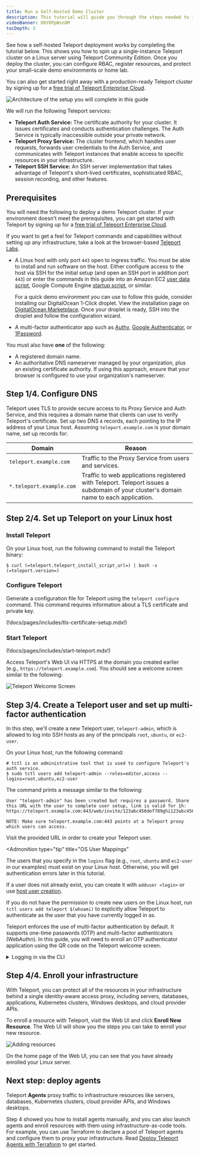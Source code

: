 ```yaml
---
title: Run a Self-Hosted Demo Cluster 
description: This tutorial will guide you through the steps needed to install and run Teleport on a Linux server
videoBanner: O0YOPpWsn8M
tocDepth: 3
---
```


See how a self-hosted Teleport deployment works by completing the tutorial
below. This shows you how to spin up a single-instance Teleport cluster on a
Linux server using Teleport Community Edition. Once you deploy the cluster, you
can configure RBAC, register resources, and protect your small-scale demo
environments or home lab.

You can also get started right away with a production-ready Teleport cluster by
signing up for a [free trial of Teleport Enterprise
Cloud](https://goteleport.com/signup/).

![Architecture of the setup you will complete in this
guide](../../../img/linux-server-diagram.png)

We will run the following Teleport services:

- **Teleport Auth Service:** The certificate authority for your cluster. It
  issues certificates and conducts authentication challenges. The Auth Service
  is typically inaccessible outside your private network.
- **Teleport Proxy Service:** The cluster frontend, which handles user requests,
  forwards user credentials to the Auth Service, and communicates with Teleport
  instances that enable access to specific resources in your infrastructure.
- **Teleport SSH Service:** An SSH server implementation that takes advantage of
  Teleport's short-lived certificates, sophisticated RBAC, session recording,
  and other features.

## Prerequisites

You will need the following to deploy a demo Teleport cluster. If your
environment doesn't meet the prerequisites, you can get started with Teleport by
signing up for a [free trial of Teleport Enterprise
Cloud](https://goteleport.com/signup/).

If you want to get a feel for Teleport commands and capabilities without setting
up any infrastructure, take a look at the browser-based [Teleport
Labs](https://goteleport.com/labs).

- A Linux host with only port `443` open to ingress traffic. You must be able
  to install and run software on the host. Either configure access to the host
  via SSH for the initial setup (and open an SSH port in addition port `443`)
  or enter the commands in this guide into an Amazon EC2 [user data
  script](https://docs.aws.amazon.com/AWSEC2/latest/UserGuide/user-data.html),
  Google Compute Engine [startup
  script](https://cloud.google.com/compute/docs/instances/startup-scripts),
  or similar.

  For a quick demo environment you can use to follow this guide, consider
  installing our DigitalOcean 1-Click droplet. View the installation page on
  [DigitalOcean
  Marketplace](https://marketplace.digitalocean.com/apps/teleport). Once your
  droplet is ready, SSH into the droplet and follow the configuration wizard.

- A multi-factor authenticator app such as [Authy](https://authy.com/download/),
  [Google Authenticator](https://www.google.com/landing/2step/), or
  [1Password](https://support.1password.com/one-time-passwords/).

You must also have **one** of the following:
- A registered domain name.
- An authoritative DNS nameserver managed by your organization, plus an existing
  certificate authority. If using this approach, ensure that your browser is
  configured to use your organization's nameserver.

## Step 1/4. Configure DNS

Teleport uses TLS to provide secure access to its Proxy Service and Auth
Service, and this requires a domain name that clients can use to verify
Teleport's certificate. Set up two DNS `A` records, each pointing to the IP
address of your Linux host. Assuming `teleport.example.com` is your domain name,
set up records for:

|Domain|Reason|
|---|---|
|`teleport.example.com`|Traffic to the Proxy Service from users and services.|
|`*.teleport.example.com`|Traffic to web applications registered with Teleport. Teleport issues a subdomain of your cluster's domain name to each application.|

## Step 2/4. Set up Teleport on your Linux host

### Install Teleport

On your Linux host, run the following command to install the Teleport binary:

```code
$ curl (=teleport.teleport_install_script_url=) | bash -s (=teleport.version=)
```

### Configure Teleport

Generate a configuration file for Teleport using the `teleport configure` command.
This command requires information about a TLS certificate and private key.

(!docs/pages/includes/tls-certificate-setup.mdx!)

### Start Teleport

(!docs/pages/includes/start-teleport.mdx!)

Access Teleport's Web UI via HTTPS at the domain you created earlier (e.g.,
`https://teleport.example.com`). You should see a welcome screen similar to the
following:

![Teleport Welcome Screen](../../../img/quickstart/welcome.png)

## Step 3/4. Create a Teleport user and set up multi-factor authentication

In this step, we'll create a new Teleport user, `teleport-admin`, which is
allowed to log into SSH hosts as any of the principals `root`, `ubuntu`, or
`ec2-user`.

On your Linux host, run the following command:

```code
# tctl is an administrative tool that is used to configure Teleport's auth service.
$ sudo tctl users add teleport-admin --roles=editor,access --logins=root,ubuntu,ec2-user
```

The command prints a message similar to the following:

```text
User "teleport-admin" has been created but requires a password. Share this URL with the user to complete user setup, link is valid for 1h:
https://teleport.example.com:443/web/invite/123abc456def789ghi123abc456def78

NOTE: Make sure teleport.example.com:443 points at a Teleport proxy which users can access.
```

Visit the provided URL in order to create your Teleport user.

<Admonition
  type="tip"
  title="OS User Mappings"
>

  The users that you specify in the `logins` flag (e.g., `root`, `ubuntu` and
  `ec2-user` in our examples) must exist on your Linux host. Otherwise, you
  will get authentication errors later in this tutorial.

  If a user does not already exist, you can create it with `adduser <login>` or
  use [host user creation](../../enroll-resources/server-access/guides/host-user-creation.mdx).

  If you do not have the permission to create new users on the Linux host, run
  `tctl users add teleport $(whoami)` to explicitly allow Teleport to
  authenticate as the user that you have currently logged in as.

</Admonition>

Teleport enforces the use of multi-factor authentication by default. It supports
one-time passwords (OTP) and multi-factor authenticators (WebAuthn). In this
guide, you will need to enroll an OTP authenticator application using the QR
code on the Teleport welcome screen.

<details>
<summary>Logging in via the CLI</summary>

In addition to Teleport's Web UI, you can access resources in your
infrastructure via the `tsh` client tool.

Install `tsh` on your local workstation:

(!docs/pages/includes/install-tsh.mdx!)

Log in to receive short-lived certificates from Teleport:

```code
# Replace teleport.example.com with your Teleport cluster's public address as configured above.
$ tsh login --proxy=<Var name="teleport.example.com" /> --user=teleport-admin
> Profile URL:        https://teleport.example.com:443
  Logged in as:       teleport-admin
  Cluster:            teleport.example.com
  Roles:              access, editor
  Logins:             root, ubuntu, ec2-user
  Kubernetes:         enabled
  Valid until:        2022-04-26 03:04:46 -0400 EDT [valid for 12h0m0s]
  Extensions:         permit-agent-forwarding, permit-port-forwarding, permit-pty
```

</details>

## Step 4/4. Enroll your infrastructure

With Teleport, you can protect all of the resources in your infrastructure
behind a single identity-aware access proxy, including servers, databases,
applications, Kubernetes clusters, Windows desktops, and cloud provider APIs.

To enroll a resource with Teleport, visit the Web UI and click **Enroll New
Resource**. The Web UI will show you the steps you can take to enroll your new
resource.

![Adding resources](../../../img/add-resources.png)

On the home page of the Web UI, you can see that you have already enrolled your
Linux server. 

## Next step: deploy agents

Teleport **Agents** proxy traffic to infrastructure resources like servers,
databases, Kubernetes clusters, cloud provider APIs, and Windows desktops. 

Step 4 showed you how to install agents manually, and you can also launch agents
and enroll resources with them using infrastructure-as-code tools. For example,
you can use Terraform to declare a pool of Teleport agents and configure them to
proxy your infrastructure. Read [Deploy Teleport Agents with
Terraform](../../enroll-resources/agents/deploy-agents-terraform.mdx) to get started.
